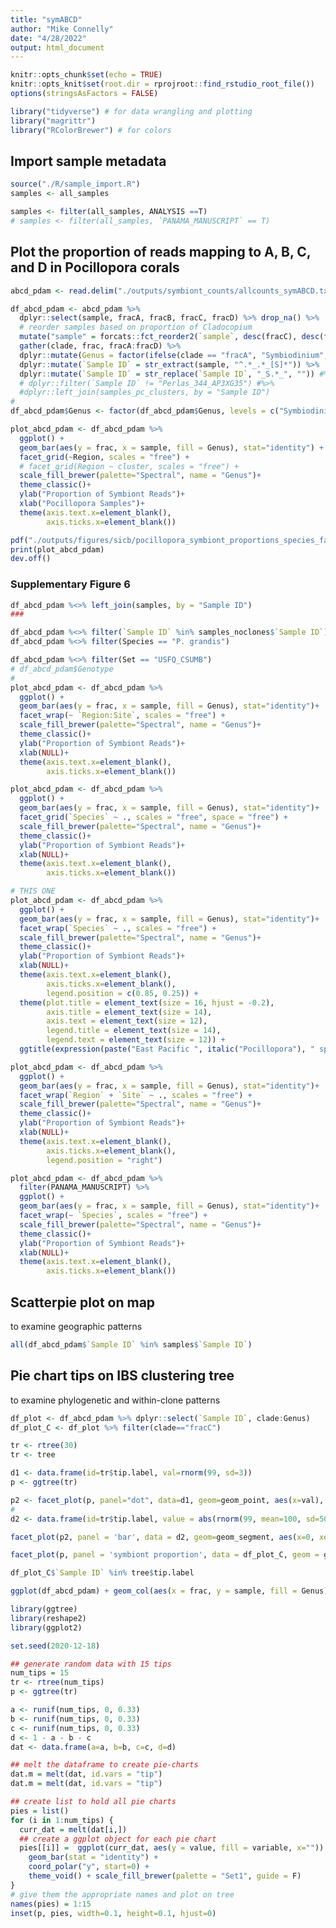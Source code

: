 ```yaml
---
title: "symABCD"
author: "Mike Connelly"
date: "4/28/2022"
output: html_document
---
```


```r
knitr::opts_chunk$set(echo = TRUE)
knitr::opts_knit$set(root.dir = rprojroot::find_rstudio_root_file())
options(stringsAsFactors = FALSE)
```

```r
library("tidyverse") # for data wrangling and plotting
library("magrittr")
library("RColorBrewer") # for colors
```
## Import sample metadata
```r
source("./R/sample_import.R")
samples <- all_samples
```
```r
samples <- filter(all_samples, ANALYSIS ==T)
# samples <- filter(all_samples, `PANAMA_MANUSCRIPT` == T)
```

## Plot the proportion of reads mapping to A, B, C, and D in Pocillopora corals
```r
abcd_pdam <- read.delim("./outputs/symbiont_counts/allcounts_symABCD.txt")

df_abcd_pdam <- abcd_pdam %>% 
  dplyr::select(sample, fracA, fracB, fracC, fracD) %>% drop_na() %>% 
  # reorder samples based on proportion of Cladocopium
  mutate("sample" = forcats::fct_reorder2(`sample`, desc(fracC), desc(fracD))) %>% 
  gather(clade, frac, fracA:fracD) %>% 
  dplyr::mutate(Genus = factor(ifelse(clade == "fracA", "Symbiodinium", ifelse(clade == "fracB", "Breviolum", ifelse(clade == "fracC", "Cladocopium", "Durusdinium"))))) %>%
  dplyr::mutate(`Sample ID` = str_extract(sample, "^.*_.*_[S]*")) %>% 
  dplyr::mutate(`Sample ID` = str_replace(`Sample ID`, "_S.*_", "")) #%>% 
  # dplyr::filter(`Sample ID` != "Perlas_344_AP3XG35") #%>% 
  #dplyr::left_join(samples_pc_clusters, by = "Sample ID")
# 
df_abcd_pdam$Genus <- factor(df_abcd_pdam$Genus, levels = c("Symbiodinium", "Breviolum", "Cladocopium", "Durusdinium", ordered = T))

plot_abcd_pdam <- df_abcd_pdam %>% 
  ggplot() + 
  geom_bar(aes(y = frac, x = sample, fill = Genus), stat="identity") +
  facet_grid(~Region, scales = "free") +
  # facet_grid(Region ~ cluster, scales = "free") +
  scale_fill_brewer(palette="Spectral", name = "Genus")+
  theme_classic()+
  ylab("Proportion of Symbiont Reads")+
  xlab("Pocillopora Samples")+
  theme(axis.text.x=element_blank(),
        axis.ticks.x=element_blank())
```
```r
pdf("./outputs/figures/sicb/pocillopora_symbiont_proportions_species_facet.pdf", width = 7, height = 4.75)
print(plot_abcd_pdam)
dev.off()
```
### Supplementary Figure 6
```r
df_abcd_pdam %<>% left_join(samples, by = "Sample ID") 
###

df_abcd_pdam %<>% filter(`Sample ID` %in% samples_noclones$`Sample ID`)
df_abcd_pdam %<>% filter(Species == "P. grandis")

df_abcd_pdam %<>% filter(Set == "USFQ_CSUMB")
# df_abcd_pdam$Genotype
# 
plot_abcd_pdam <- df_abcd_pdam %>% 
  ggplot() + 
  geom_bar(aes(y = frac, x = sample, fill = Genus), stat="identity")+
  facet_wrap(~ `Region:Site`, scales = "free") +
  scale_fill_brewer(palette="Spectral", name = "Genus")+
  theme_classic()+
  ylab("Proportion of Symbiont Reads")+
  xlab(NULL)+
  theme(axis.text.x=element_blank(),
        axis.ticks.x=element_blank())

plot_abcd_pdam <- df_abcd_pdam %>% 
  ggplot() + 
  geom_bar(aes(y = frac, x = sample, fill = Genus), stat="identity")+
  facet_grid(`Species` ~ ., scales = "free", space = "free") +
  scale_fill_brewer(palette="Spectral", name = "Genus")+
  theme_classic()+
  ylab("Proportion of Symbiont Reads")+
  xlab(NULL)+
  theme(axis.text.x=element_blank(),
        axis.ticks.x=element_blank())

# THIS ONE
plot_abcd_pdam <- df_abcd_pdam %>% 
  ggplot() + 
  geom_bar(aes(y = frac, x = sample, fill = Genus), stat="identity")+
  facet_wrap(`Species` ~ ., scales = "free") +
  scale_fill_brewer(palette="Spectral", name = "Genus")+
  theme_classic()+
  ylab("Proportion of Symbiont Reads")+
  xlab(NULL)+
  theme(axis.text.x=element_blank(),
        axis.ticks.x=element_blank(),
        legend.position = c(0.85, 0.25)) +
  theme(plot.title = element_text(size = 16, hjust = -0.2),
        axis.title = element_text(size = 14),
        axis.text = element_text(size = 12),
        legend.title = element_text(size = 14),
        legend.text = element_text(size = 12)) +
  ggtitle(expression(paste("East Pacific ", italic("Pocillopora"), " species symbiont community variation")))

plot_abcd_pdam <- df_abcd_pdam %>% 
  ggplot() + 
  geom_bar(aes(y = frac, x = sample, fill = Genus), stat="identity")+
  facet_wrap(`Region` + `Site` ~ ., scales = "free") +
  scale_fill_brewer(palette="Spectral", name = "Genus")+
  theme_classic()+
  ylab("Proportion of Symbiont Reads")+
  xlab(NULL)+
  theme(axis.text.x=element_blank(),
        axis.ticks.x=element_blank(),
        legend.position = "right")

plot_abcd_pdam <- df_abcd_pdam %>% 
  filter(PANAMA_MANUSCRIPT) %>% 
  ggplot() + 
  geom_bar(aes(y = frac, x = sample, fill = Genus), stat="identity")+
  facet_wrap(~ `Species`, scales = "free") +
  scale_fill_brewer(palette="Spectral", name = "Genus")+
  theme_classic()+
  ylab("Proportion of Symbiont Reads")+
  xlab(NULL)+
  theme(axis.text.x=element_blank(),
        axis.ticks.x=element_blank())
```

## Scatterpie plot on map 
to examine geographic patterns
```r
all(df_abcd_pdam$`Sample ID` %in% samples$`Sample ID`)
```



## Pie chart tips on IBS clustering tree
to examine phylogenetic and within-clone patterns
```r
df_plot <- df_abcd_pdam %>% dplyr::select(`Sample ID`, clade:Genus)
df_plot_C <- df_plot %>% filter(clade=="fracC")
```
```r
tr <- rtree(30)
tr <- tree

d1 <- data.frame(id=tr$tip.label, val=rnorm(99, sd=3))
p <- ggtree(tr)

p2 <- facet_plot(p, panel="dot", data=d1, geom=geom_point, aes(x=val), color='firebrick')
#
d2 <- data.frame(id=tr$tip.label, value = abs(rnorm(99, mean=100, sd=50)))

facet_plot(p2, panel = 'bar', data = d2, geom=geom_segment, aes(x=0, xend=value, y=y, yend=y), size=3, color='steelblue') + theme_tree2()

facet_plot(p, panel = 'symbiont proportion', data = df_plot_C, geom = geom_point, mapping = aes(x = frac, fill = Genus), size=1) + theme_tree2()

df_plot_C$`Sample ID` %in% tree$tip.label
```
```r
ggplot(df_abcd_pdam) + geom_col(aes(x = frac, y = sample, fill = Genus))
```

```r
library(ggtree)
library(reshape2)
library(ggplot2)

set.seed(2020-12-18)

## generate random data with 15 tips
num_tips = 15
tr <- rtree(num_tips)
p <- ggtree(tr)

a <- runif(num_tips, 0, 0.33)
b <- runif(num_tips, 0, 0.33)
c <- runif(num_tips, 0, 0.33)
d <- 1 - a - b - c
dat <- data.frame(a=a, b=b, c=c, d=d)

## melt the dataframe to create pie-charts
dat.m = melt(dat, id.vars = "tip")
dat.m = melt(dat, id.vars = "tip")

## create list to hold all pie charts
pies = list()
for (i in 1:num_tips) {
  curr_dat = melt(dat[i,])
  ## create a ggplot object for each pie chart
  pies[[i]] =  ggplot(curr_dat, aes(y = value, fill = variable, x="")) + 
    geom_bar(stat = "identity") +
    coord_polar("y", start=0) +
    theme_void() + scale_fill_brewer(palette = "Set1", guide = F)
}
# give them the appropriate names and plot on tree
names(pies) = 1:15
inset(p, pies, width=0.1, height=0.1, hjust=0)
```

